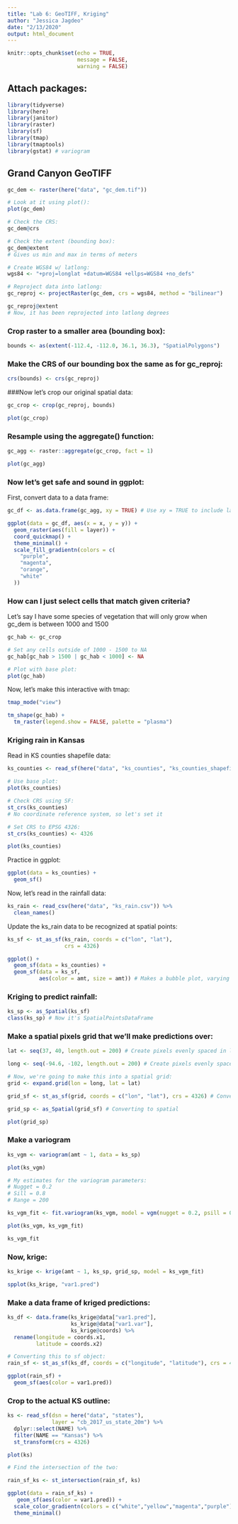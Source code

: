 ```yaml
---
title: "Lab 6: GeoTIFF, Kriging"
author: "Jessica Jagdeo"
date: "2/13/2020"
output: html_document
---
```


```r
knitr::opts_chunk$set(echo = TRUE,
                      message = FALSE,
                      warning = FALSE)
```

## Attach packages:
```r

library(tidyverse)
library(here)
library(janitor)
library(raster)
library(sf)
library(tmap)
library(tmaptools)
library(gstat) # variogram

```

## Grand Canyon GeoTIFF
```r

gc_dem <- raster(here("data", "gc_dem.tif"))

# Look at it using plot():
plot(gc_dem)

# Check the CRS:
gc_dem@crs

# Check the extent (bounding box):
gc_dem@extent 
# Gives us min and max in terms of meters

# Create WGS84 w/ latlong:
wgs84 <- "+proj=longlat +datum=WGS84 +ellps=WGS84 +no_defs"

# Reproject data into latlong:
gc_reproj <- projectRaster(gc_dem, crs = wgs84, method = "bilinear")

gc_reproj@extent
# Now, it has been reprojected into latlong degrees

```

### Crop raster to a smaller area (bounding box):
```r

bounds <- as(extent(-112.4, -112.0, 36.1, 36.3), "SpatialPolygons")

```

### Make the CRS of our bounding box the same as for gc_reproj:
```r

crs(bounds) <- crs(gc_reproj)

```

###Now let's crop our original spatial data:
```r

gc_crop <- crop(gc_reproj, bounds)

plot(gc_crop)

```

### Resample using the aggregate() function:
```r

gc_agg <- raster::aggregate(gc_crop, fact = 1)

plot(gc_agg)

```

### Now let's get safe and sound in ggplot:

First, convert data to a data frame:
```r

gc_df <- as.data.frame(gc_agg, xy = TRUE) # Use xy = TRUE to include latlong coordinates

ggplot(data = gc_df, aes(x = x, y = y)) +
  geom_raster(aes(fill = layer)) +
  coord_quickmap() +
  theme_minimal() +
  scale_fill_gradientn(colors = c(
    "purple", 
    "magenta", 
    "orange", 
    "white"
  ))

```

### How can I just select cells that match given criteria?

Let's say I have some species of vegetation that will only grow when gc_dem is between 1000 and 1500
```r

gc_hab <- gc_crop

# Set any cells outside of 1000 - 1500 to NA
gc_hab[gc_hab > 1500 | gc_hab < 1000] <- NA

# Plot with base plot:
plot(gc_hab)

```

Now, let's make this interactive with tmap:
```r

tmap_mode("view")

tm_shape(gc_hab) +
  tm_raster(legend.show = FALSE, palette = "plasma")

```

### Kriging rain in Kansas

Read in KS counties shapefile data:
```r

ks_counties <- read_sf(here("data", "ks_counties", "ks_counties_shapefile.shp"))

# Use base plot:
plot(ks_counties)

# Check CRS using SF:
st_crs(ks_counties)
# No coordinate reference system, so let's set it

# Set CRS to EPSG 4326:
st_crs(ks_counties) <- 4326

plot(ks_counties)

```

Practice in ggplot:
```r

ggplot(data = ks_counties) +
  geom_sf()

```

Now, let's read in the rainfall data:
```r

ks_rain <- read_csv(here("data", "ks_rain.csv")) %>% 
  clean_names()

```

Update the ks_rain data to be recognized at spatial points:
```r

ks_sf <- st_as_sf(ks_rain, coords = c("lon", "lat"),
                  crs = 4326)

```

```r

ggplot() +
  geom_sf(data = ks_counties) +
  geom_sf(data = ks_sf,
          aes(color = amt, size = amt)) # Makes a bubble plot, varying size and color

```

### Kriging to predict rainfall:
```r

ks_sp <- as_Spatial(ks_sf)
class(ks_sp) # Now it's SpatialPointsDataFrame

```

### Make a spatial pixels grid that we'll make predictions over:
```r

lat <- seq(37, 40, length.out = 200) # Create pixels evenly spaced in latitude

long <- seq(-94.6, -102, length.out = 200) # Create pixels evenly spaced in longitude

# Now, we're going to make this into a spatial grid:
grid <- expand.grid(lon = long, lat = lat)

grid_sf <- st_as_sf(grid, coords = c("lon", "lat"), crs = 4326) # Converting to sf

grid_sp <- as_Spatial(grid_sf) # Converting to spatial

plot(grid_sp)

```

### Make a variogram
```r

ks_vgm <- variogram(amt ~ 1, data = ks_sp)

plot(ks_vgm)

# My estimates for the variogram parameters:
# Nugget = 0.2
# Sill = 0.8
# Range = 200

ks_vgm_fit <- fit.variogram(ks_vgm, model = vgm(nugget = 0.2, psill = 0.8, range = 200, model = "Sph"))

plot(ks_vgm, ks_vgm_fit)

ks_vgm_fit

```

### Now, krige:
```r

ks_krige <- krige(amt ~ 1, ks_sp, grid_sp, model = ks_vgm_fit)

```

```r

spplot(ks_krige, "var1.pred")

```

### Make a data frame of kriged predictions:
```r

ks_df <- data.frame(ks_krige@data["var1.pred"],
                    ks_krige@data["var1.var"],
                    ks_krige@coords) %>% 
  rename(longitude = coords.x1,
         latitude = coords.x2)

# Converting this to sf object:
rain_sf <- st_as_sf(ks_df, coords = c("longitude", "latitude"), crs = 4326)

ggplot(rain_sf) + 
  geom_sf(aes(color = var1.pred))

```

### Crop to the actual KS outline:
```r

ks <- read_sf(dsn = here("data", "states"),
              layer = "cb_2017_us_state_20m") %>% 
  dplyr::select(NAME) %>% 
  filter(NAME == "Kansas") %>% 
  st_transform(crs = 4326)

plot(ks)

```

```r

# Find the intersection of the two:

rain_sf_ks <- st_intersection(rain_sf, ks)

ggplot(data = rain_sf_ks) +
   geom_sf(aes(color = var1.pred)) +
  scale_color_gradientn(colors = c("white","yellow","magenta","purple")) +
  theme_minimal()

```

